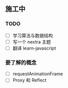 ## 施工中

### TODO

- [ ] 学习算法与数据结构
- [ ] 写一个 nextra 主题
- [ ] 翻译 learn-javascript

### 要了解的概念

- [ ] requestAnimationFrame
- [ ] Proxy 和 Reflect
